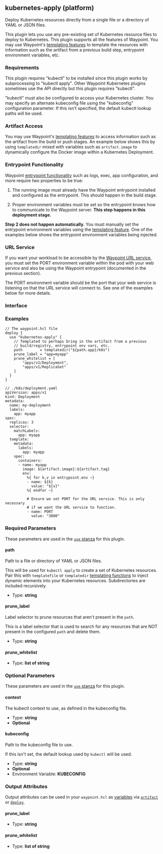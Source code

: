 ## kubernetes-apply (platform)

Deploy Kubernetes resources directly from a single file or a directory of YAML
or JSON files.

This plugin lets you use any pre-existing set of Kubernetes resource files
to deploy to Kubernetes. This plugin supports all the features of Waypoint.
You may use Waypoint's [templating features](/waypoint/docs/waypoint-hcl/functions/template)
to template the resources with information such as the artifact from
a previous build step, entrypoint environment variables, etc.

### Requirements

This plugin requires "kubectl" to be installed since this plugin works by
subprocessing to "kubectl apply". Other Waypoint Kubernetes plugins sometimes
use the API directly but this plugin requires "kubectl".

"kubectl" must also be configured to access your Kubernetes cluster. You
may specify an alternate kubeconfig file using the "kubeconfig" configuration
parameter. If this isn't specified, the default kubectl lookup paths will be
used.

### Artifact Access

You may use Waypoint's [templating features](/waypoint/docs/waypoint-hcl/functions/template)
to access information such as the artifact from the build or push stages.
An example below shows this by using `templatedir` mixed with
variables such as `artifact.image` to dynamically configure the
Docker image within a Kubernetes Deployment.

### Entrypoint Functionality

Waypoint [entrypoint functionality](/waypoint/docs/entrypoint#functionality) such
as logs, exec, app configuration, and more require two properties to be true:

1. The running image must already have the Waypoint entrypoint installed
   and configured as the entrypoint. This should happen in the build stage.

2. Proper environment variables must be set so the entrypoint knows how
   to communicate to the Waypoint server. **This step happens in this
   deployment stage.**

**Step 2 does not happen automatically.** You must manually set the entrypoint
environment variables using the [templating feature](/waypoint/docs/waypoint-hcl/functions/template).
One of the examples below shows the entrypoint environment variables being
injected.

### URL Service

If you want your workload to be accessible by the
[Waypoint URL service](/waypoint/docs/url), you must set the PORT environment variable
within the pod with your web service and also be using the Waypoint
entrypoint (documented in the previous section).

The PORT environment variable should be the port that your web service
is listening on that the URL service will connect to. See one of the examples
below for more details.

### Interface

### Examples

```hcl
// The waypoint.hcl file
deploy {
  use "kubernetes-apply" {
    // Templated to perhaps bring in the artifact from a previous
    // build/registry, entrypoint env vars, etc.
    path        = templatedir("${path.app}/k8s")
    prune_label = "app=myapp"
	prune_whitelist = [
		"apps/v1/Deployment",
		"apps/v1/ReplicaSet"
  	]
  }
}

// ./k8s/deployment.yaml
apiVersion: apps/v1
kind: Deployment
metadata:
  name: my-deployment
  labels:
    app: myapp
spec:
  replicas: 3
  selector:
    matchLabels:
      app: myapp
  template:
    metadata:
      labels:
        app: myapp
    spec:
      containers:
      - name: myapp
        image: ${artifact.image}:${artifact.tag}
        env:
          %{ for k,v in entrypoint.env ~}
          - name: ${k}
            value: "${v}"
          %{ endfor ~}

          # Ensure we set PORT for the URL service. This is only necessary
          # if we want the URL service to function.
          - name: PORT
            value: "3000"
```

### Required Parameters

These parameters are used in the [`use` stanza](/waypoint/docs/waypoint-hcl/use) for this plugin.

#### path

Path to a file or directory of YAML or JSON files.

This will be used for `kubectl apply` to create a set of Kubernetes resources. Pair this with `templatefile` or `templatedir` [templating functions](/waypoint/docs/waypoint-hcl/functions/template) to inject dynamic elements into your Kubernetes resources. Subdirectories are included recursively.

- Type: **string**

#### prune_label

Label selector to prune resources that aren't present in the `path`.

This is a label selector that is used to search for any resources that are NOT present in the configured `path` and delete them.

- Type: **string**

#### prune_whitelist

- Type: **list of string**

### Optional Parameters

These parameters are used in the [`use` stanza](/waypoint/docs/waypoint-hcl/use) for this plugin.

#### context

The kubectl context to use, as defined in the kubeconfig file.

- Type: **string**
- **Optional**

#### kubeconfig

Path to the kubeconfig file to use.

If this isn't set, the default lookup used by `kubectl` will be used.

- Type: **string**
- **Optional**
- Environment Variable: **KUBECONFIG**

### Output Attributes

Output attributes can be used in your `waypoint.hcl` as [variables](/waypoint/docs/waypoint-hcl/variables) via [`artifact`](/waypoint/docs/waypoint-hcl/variables/artifact) or [`deploy`](/waypoint/docs/waypoint-hcl/variables/deploy).

#### prune_label

- Type: **string**

#### prune_whitelist

- Type: **list of string**
